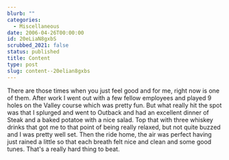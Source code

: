 ```yaml
---
blurb: ""
categories:
  - Miscellaneous
date: 2006-04-26T00:00:00
id: 20eLiaN8gxbS
scrubbed_2021: false
status: published
title: Content
type: post
slug: content--20elian8gxbs
---
```


There are those times when you just feel good and for me, right now
is one of them. After work I went out with a few fellow employees
and played 9 holes on the Valley course which was pretty fun. But
what really hit the spot was that I splurged and went to Outback
and had an excellent dinner of Steak and a baked potatoe with a
nice salad. Top that with three whiskey drinks that got me to that
point of being really relaxed, but not quite buzzed and I was
pretty well set. Then the ride home, the air was perfect having
just rained a little so that each breath felt nice and clean and
some good tunes. That's a really hard thing to beat.